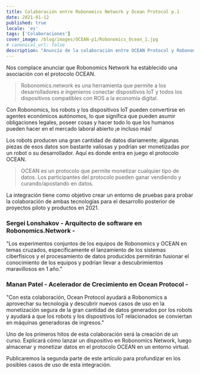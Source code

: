 ```yaml
---
title: Colaboración entre Robonomics Network y Ocean Protocol p.1
date: 2021-01-12
published: true
locale: 'es'
tags: ['Colaboraciones']
cover_image: /blog/images/OCEAN-p1/Robonomics_Ocean_1.jpg
# canonical_url: false
description: "Anuncio de la colaboración entre OCEAN Protocol y Robonomics Network"
---
```


Nos complace anunciar que Robonomics Network ha establecido una asociación con el protocolo OCEAN.

> Robonomics.network es una herramienta que permite a los desarrolladores e ingenieros conectar dispositivos IoT y todos los dispositivos compatibles con ROS a la economía digital.

Con Robonomics, los robots y los dispositivos IoT pueden convertirse en agentes económicos autónomos, lo que significa que pueden asumir obligaciones legales, poseer cosas y hacer todo lo que los humanos pueden hacer en el mercado laboral abierto ¡e incluso más!

Los robots producen una gran cantidad de datos diariamente; algunas piezas de esos datos son bastante valiosas y podrían ser monetizadas por un robot o su desarrollador. Aquí es donde entra en juego el protocolo OCEAN.

> OCEAN es un protocolo que permite monetizar cualquier tipo de datos. Los participantes del protocolo pueden ganar vendiendo y curando/apostando en datos.

La integración tiene como objetivo crear un entorno de pruebas para probar la colaboración de ambas tecnologías para el desarrollo posterior de proyectos piloto y productos en 2021.

<TextCard image="/avatars/Sergei-Lonshakov.jpg" back="transparent">

### Sergei Lonshakov - Arquitecto de software en Robonomics.Network - 

"Los experimentos conjuntos de los equipos de Robonomics y OCEAN en temas cruzados, específicamente el lanzamiento de los sistemas ciberfísicos y el procesamiento de datos producidos permitirán fusionar el conocimiento de los equipos y podrían llevar a descubrimientos maravillosos en 1 año."

</TextCard>

<TextCard image="/avatars/Manan-Patel.jpg" back="transparent">

### Manan Patel - Acelerador de Crecimiento en Ocean Protocol -

"Con esta colaboración, Ocean Protocol ayudará a Robonomics a aprovechar su tecnología y descubrir nuevos casos de uso en la monetización segura de la gran cantidad de datos generados por los robots y ayudará a que los robots y los dispositivos IoT relacionados se conviertan en máquinas generadoras de ingresos."

</TextCard>

Uno de los primeros hitos de esta colaboración será la creación de un curso.
Explicará cómo lanzar un dispositivo en Robonomics Network, luego almacenar y monetizar datos en el protocolo OCEAN en un entorno virtual.

Publicaremos la segunda parte de este artículo para profundizar en los posibles casos de uso de esta integración.